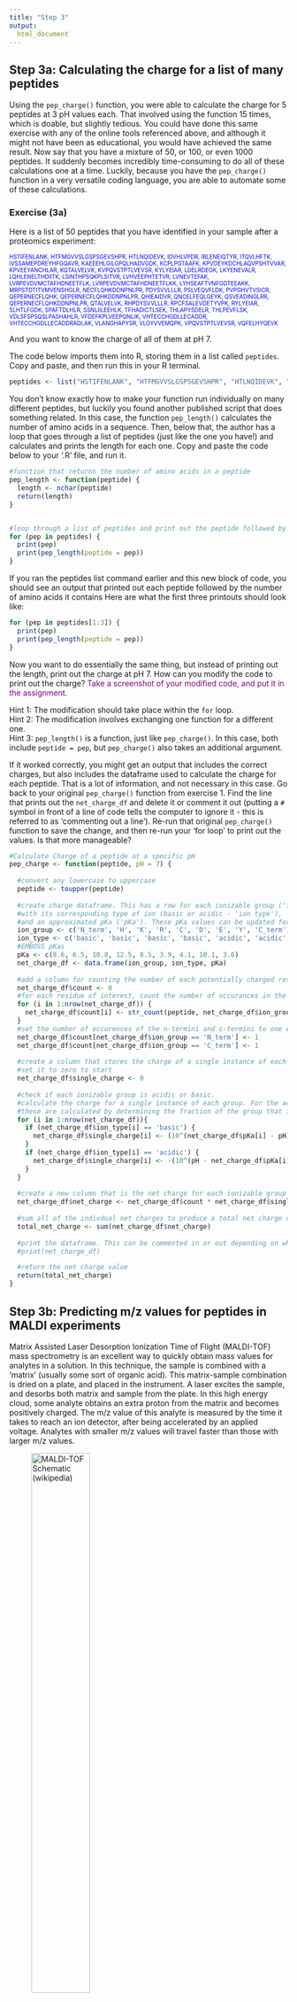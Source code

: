 ```yaml
---
title: "Step 3"
output:
  html_document
---
```


## Step 3a: Calculating the charge for a list of many peptides
Using the `pep_charge()` function, you were able to calculate the charge for 5 peptides at 3 pH values each. That involved using the function 15 times, which is doable, but slightly tedious. You could have done this same exercise with any of the online tools referenced above, and although it might not have been as educational, you would have achieved the same result. Now say that you have a mixture of 50, or 100, or even 1000 peptides. It suddenly becomes incredibly time-consuming to do all of these calculations one at a time. Luckily, because you have the `pep_charge()` function in a very versatile coding language, you are able to automate some of these calculations.  

### Exercise (3a)
Here is a list of 50 peptides that you have identified in your sample after a proteomics experiment:  

<font size="1" color="blue">HSTIFENLANK, HTFMGVVSLGSPSGEVSHPR, HTLNQIDEVK, IDVHLVPDR, IRLENEIQTYR, ITQVLHFTK, IVSSAMEPDREYHFGQAVR, KAEEEHLGILGPQLHADVGDK, KCPLPGTAAFK, KPVDEYKDCHLAQVPSHTVVAR, KPVEEYANCHLAR, KQTALVELVK, KVPQVSTPTLVEVSR, KYLYEIAR, LDELRDEGK, LKYENEVALR, LQHLENELTHDIITK, LSINTHPSQKPLSITVR, LVHVEEPHTETVR, LVNEVTEFAK, LVRPEVDVMCTAFHDNEETFLK, LVRPEVDVMCTAFHDNEETFLKK, LYHSEAFTVNFGDTEEAKK, MRPSTDTITVMVENSHGLR, NECFLQHKDDNPNLPR, PDYSVVLLLR, PSLVEQVFLDK, PVPGHVTVSICR, QEPERNECFLQHK, QEPERNECFLQHKDDNPNLPR, QHIEAIDVR, QNCELFEQLGEYK, QSVEADINGLRR, QEPERNECFLQHKDDNPNLPR, QTALVELVK, RHPDYSVVLLLR, RPCFSALEVDETYVPK, RYLYEIAR, SLHTLFGDK, SPAFTDLHLR, SSNLIILEEHLK, TFHADICTLSEK, THLAPYSDELR, THLPEVFLSK, VDLSFSPSQSLPASHAHLR, VFDEFKPLVEEPQNLIK, VHTECCHGDLLECADDR, VHTECCHGDLLECADDRADLAK, VLANGHAPYSR, VLGYVVEMQPK, VPQVSTPTLVEVSR, VQFELHYQEVK</font>  

And you want to know the charge of all of them at pH 7.

The code below imports them into R, storing them in a list called `peptides`. Copy and paste, and then run this in your R terminal.
```r
peptides <- list("HSTIFENLANK", "HTFMGVVSLGSPSGEVSHPR", "HTLNQIDEVK", "IDVHLVPDR", "IRLENEIQTYR", "ITQVLHFTK", "IVSSAMEPDREYHFGQAVR", "KAEEEHLGILGPQLHADVGDK", "KCPLPGTAAFK", "KPVDEYKDCHLAQVPSHTVVAR", "KPVEEYANCHLAR", "KQTALVELVK", "KVPQVSTPTLVEVSR", "KYLYEIAR", "LDELRDEGK", "LKYENEVALR", "LQHLENELTHDIITK", "LSINTHPSQKPLSITVR", "LVHVEEPHTETVR", "LVNEVTEFAK", "LVRPEVDVMCTAFHDNEETFLK", "LVRPEVDVMCTAFHDNEETFLKK", "LYHSEAFTVNFGDTEEAKK", "MRPSTDTITVMVENSHGLR", "NECFLQHKDDNPNLPR", "PDYSVVLLLR", "PSLVEQVFLDK", "PVPGHVTVSICR", "QEPERNECFLQHK", "QEPERNECFLQHKDDNPNLPR", "QHIEAIDVR", "QNCELFEQLGEYK", "QSVEADINGLRR", "QEPERNECFLQHKDDNPNLPR", "QTALVELVK", "RHPDYSVVLLLR", "RPCFSALEVDETYVPK", "RYLYEIAR", "SLHTLFGDK", "SPAFTDLHLR", "SSNLIILEEHLK", "TFHADICTLSEK", "THLAPYSDELR", "THLPEVFLSK", "VDLSFSPSQSLPASHAHLR", "VFDEFKPLVEEPQNLIK", "VHTECCHGDLLECADDR", "VHTECCHGDLLECADDRADLAK", "VLANGHAPYSR", "VLGYVVEMQPK", "VPQVSTPTLVEVSR", "VQFELHYQEVK")
```

You don't know exactly how to make your function run individually on many different peptides, but luckily you found another published script that does something related. In this case, the function `pep_length()` calculates the number of amino acids in a sequence. Then, below that, the author has a loop that goes through a list of peptides (just like the one you have!) and calculates and prints the length for each one. Copy and paste the code below to your '.R' file, and run it.
```r
#function that returns the number of amino acids in a peptide
pep_length <- function(peptide) {
  length <- nchar(peptide)
  return(length)
}


#loop through a list of peptides and print out the peptide followed by the number of amino acids
for (pep in peptides) {
  print(pep)
  print(pep_length(peptide = pep))
}
```
If you ran the peptides list command earlier and this new block of code, you should see an output that printed out each peptide followed by the number of amino acids it contains Here are what the first three printouts should look like: 
```r
for (pep in peptides[1:3]) {
  print(pep)
  print(pep_length(peptide = pep))
}

```
Now you want to do essentially the same thing, but instead of printing out the length, print out the charge at pH 7. How can you modify the code to print out the charge? <font color="purple">Take a screenshot of your modified code, and put it in the assignment.</font>

Hint 1: The modification should take place within the `for` loop.  
Hint 2: The modification involves exchanging one function for a different one.  
Hint 3: `pep_length()` is a function, just like `pep_charge()`. In this case, both include `peptide = pep`, but `pep_charge()` also takes an additional argument.

If it worked correctly, you might get an output that includes the correct charges, but also includes the dataframe used to calculate the charge for each peptide. That is a lot of information, and not necessary in this case. Go back to your original `pep_charge()` function from exercise 1. Find the line that prints out the `net_charge_df` and delete it or comment it out (putting a `#` symbol in front of a line of code tells the computer to ignore it - this is referred to as 'commenting out a line'). Re-run that original `pep_charge()` function to save the change, and then re-run your 'for loop' to print out the values. Is that more manageable?  
```r
#Calculate Charge of a peptide at a specific pH
pep_charge <- function(peptide, pH = 7) {
  
  #convert any lowercase to uppercase
  peptide <- toupper(peptide)
  
  #create charge dataframe. This has a row for each ionizable group ('ion group'),
  #with its corresponding type of ion (basic or acidic - 'ion type'),
  #and an approximated pKa ('pKa'). These pKa values can be updated for different situations
  ion_group <- c('N_term', 'H', 'K', 'R', 'C', 'D', 'E', 'Y', 'C_term')
  ion_type <- c('basic', 'basic', 'basic', 'basic', 'acidic', 'acidic', 'acidic', 'acidic', 'acidic')
  #EMBOSS pKas
  pKa <- c(8.6, 6.5, 10.8, 12.5, 8.5, 3.9, 4.1, 10.1, 3.6)
  net_charge_df <- data.frame(ion_group, ion_type, pKa)
  
  #add a column for counting the number of each potentially charged residue, set at 0 to start
  net_charge_df$count <- 0
  #for each residue of interest, count the number of occurances in the peptide
  for (i in 1:nrow(net_charge_df)) {
    net_charge_df$count[i] <- str_count(peptide, net_charge_df$ion_group[i])
  }
  #set the number of occurences of the n-termini and c-termini to one each
  net_charge_df$count[net_charge_df$ion_group == 'N_term'] <- 1
  net_charge_df$count[net_charge_df$ion_group == 'C_term'] <- 1
  
  #create a column that stores the charge of a single instance of each ionizable group at the given pH.
  #set it to zero to start
  net_charge_df$single_charge <- 0
  
  #check if each ionizable group is acidic or basic.
  #calculate the charge for a single instance of each group. For the acidic groups, this charge will be negative (lost a proton)
  #these are calculated by determining the fraction of the group that is protanated vs. not protanated using the supplied pH and pKa values
  for (i in 1:nrow(net_charge_df)){
    if (net_charge_df$ion_type[i] == 'basic') {
      net_charge_df$single_charge[i] <- (10^(net_charge_df$pKa[i] - pH))/((10^(net_charge_df$pKa[i] - pH)) + 1)
    }
    if (net_charge_df$ion_type[i] == 'acidic') {
      net_charge_df$single_charge[i] <- -(10^(pH - net_charge_df$pKa[i]))/((10^(pH - net_charge_df$pKa[i])) + 1)
    }
  }
  
  #create a new column that is the net charge for each ionizable group (simply the charge of one instance * number of instances)
  net_charge_df$net_charge <- net_charge_df$count * net_charge_df$single_charge
  
  #sum all of the indivdual net charges to produce a total net charge of the peptide.
  total_net_charge <- sum(net_charge_df$net_charge)
  
  #print the dataframe. This can be commented in or out depending on whether this information is wanted
  #print(net_charge_df)

  #return the net charge value
  return(total_net_charge)
}

```
## Step 3b: Predicting m/z values for peptides in MALDI experiments
Matrix Assisted Laser Desorption Ionization Time of Flight (MALDI-TOF) mass spectrometry is an excellent way to quickly obtain mass values for analytes in a solution. In this technique, the sample is combined with a 'matrix' (usually some sort of organic acid). This matrix-sample combination is dried on a plate, and placed in the instrument. A laser excites the sample, and desorbs both matrix and sample from the plate. In this high energy cloud, some analyte obtains an extra proton from the matrix and becomes positively charged. The m/z value of this analyte is measured by the time it takes to reach an ion detector, after being accelerated by an applied voltage. Analytes with smaller m/z values will travel faster than those with larger m/z values.

![*MALDI-TOF Schematic (wikipedia)*](MALDI_TOF_EN.png){width=50%}  

### Exercise (3b)
You run each of the fractions from exercise 2 on a MALDI-TOF instrument, and obtain mass spectra, which show signal at specific m/z values. You want to calculate the expected m/z values for each of your peptides to see if they are present. Luckily, you find 2 more helpful published R functions. The first takes a peptide, and returns the mass of the peptide in Daltons. The second takes a mass and a charge value and returns a m/z. Copy and paste both of these functions into R and run them.
```r
#calculate peptide mass
#create_dictionary. Each one letter code corresponds to a mass value. Must be run before the function
one_letter <- c('A','R','N','D','C','E','Q','G','H','I','L','K','M','F','P','S','T','W','Y','V')
masses <- list(71.03711381, 156.1011111, 114.0429275, 115.0269431, 103.0091845, 129.0425931, 128.0585775,
               57.02146374, 137.0589119, 113.084064, 113.084064, 128.0949631, 131.0404846, 147.0684139,
               97.05276388, 87.03202844, 101.0476785, 186.079313, 163.0633286, 99.06841395)
names(masses) <- one_letter

#the function to calculate the mass
pep_mass <- function(peptide){
  
  #convert the string to uppercase
  peptide <- toupper(peptide)
  
  #split the peptide into individual letters. [[1]] is required to select the individual values as opposed to a list
  splitpep <- strsplit(peptide,'')[[1]]
  
  #create a variable to store the mass. Set it to 0 to start
  total_mass <- 0.0
  
  #loop through each residue ('AA' in this case) in the peptide
  #first ensure that it is within the list of one letter codes above (by checking that it isn't null)
  #then add the corresponding mass for that one letter code to the total mass. masses[[AA]] accesses the mass corresponding to the specific amino acid
  for (AA in splitpep) {
    if (!is.null(masses[[AA]])) {
      total_mass <- total_mass + masses[[AA]]
    } 
  }
  
  #add the mass of H2O (for the n and c terminus... the masses used assume peptide bonds between amino acids)
  total_mass <- total_mass + 18.010565
    
  #return the total mass
  return(total_mass)
}

#A function that calculates m/z given a peptide and a pH
m_over_z <- function(peptide, pH = 7) {
  peptide_mass <- pep_mass(peptide)
  peptide_charge <- pep_charge(peptide, pH = 7)
  mass_charge_ratio <- peptide_mass / peptide_charge
  return(mass_charge_ratio)
}
```
Lets try it on one of our favorite peptides, DIAK. You should run this in your own console as well.
```r
m_over_z("DIAK", pH = 7)
```
Hmmm that output seems very high (and negative). What could be wrong? Lets try calculating charge and mass separately.
```r
pep_charge("DIAK", pH = 7)
pep_mass("DIAK")
```
So the mass looks reasonable, but the charge is very close to zero (we actually knew this already from exercise 1). So when we are dividing mass / charge, we are dividing by a number that is essentially zero, causing the m/z value to balloon to an unrealistic value.  

If you think about MALDI however, we don't actually know what the pH is, and so assuming it to be 7 is probably not accurate. In addition, based on your extensive knowledge of MALDI for peptides, you remember that almost all peptides end up with a +1 charge (due to one proton) when they are ionized with this technique. How could you modify the `m_over_z()` function to make it applicable to MALDI? The important aspects are: 

* The charge will always be +1
* The mass will be the mass of the peptide *plust the mass of a proton* which is approximately 1.008 Da.  

<font color="purple">Take a screenshot of your modified `m_over_z()` function and paste it in your assignment. What are the expected MALDI m/z values for each peptide from Exercise 2?</font>
